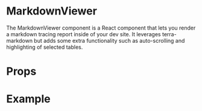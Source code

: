 
# MarkdownViewer

The MarkdownViewer component is a React component that lets you render a markdown tracing report inside of your dev site. It leverages terra-markdown but adds some extra functionality 
such as auto-scrolling and highlighting of selected tables.

# Props
<MarkdownPropsTable />

# Example
<MarkdownViewerExample />
